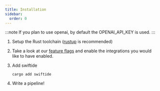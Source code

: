 ```yaml
---
title: Installation
sidebar:
  order: 0
---
```



:::note
If you plan to use openai, by default the OPENAI_API_KEY is used.
:::

<Steps>

1. Setup the Rust toolchain ([rustup](https://rustup.rs/) is recommended)

2. Take a look at our [feature flags](installation/feature-flags) and enable the integrations you would like to have enabled.

3. Add swiftide

   ```shell
   cargo add swiftide
   ```

4. Write a pipeline!

</Steps>
